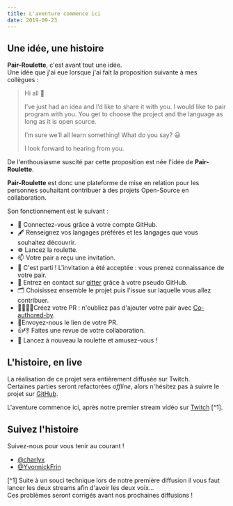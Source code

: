 ```yaml
---
title: L'aventure commence ici
date: 2019-09-23
---
```


## Une idée, une histoire

**Pair-Roulette**, c'est avant tout une idée.  
Une idée que j'ai eue lorsque j'ai fait la proposition suivante à mes collègues : 

> Hi all 👋
> 
> I’ve just had an idea and I’d like to share it with you.
> I would like to pair program with you. You get to choose the project and the language as long as it is open source.
> 
> I’m sure we’ll all learn something!
> What do you say? 😃
> 
> I look forward to hearing from you.

De l'enthousiasme suscité par cette proposition est née l'idée de **Pair-Roulette**. 

**Pair-Roulette** est donc une plateforme de mise en relation pour les personnes
souhaitant contribuer à des projets Open-Source en collaboration.


Son fonctionnement est le suivant :

 * 🔐 Connectez-vous grâce à votre compte GitHub.
 * 🖋 Renseignez vos langages préférés et les langages que vous souhaitez 
 découvrir.
 * ☸️  Lancez la roulette.
 * 📫 Votre pair a reçu une invitation.
 * 🤝 C'est parti ! L'invitation a été acceptée : vous prenez connaissance de votre 
 pair.
 * 💬 Entrez en contact sur [gitter](https://gitter.im/pair-roulette/community) 
 grâce à votre pseudo GitHub.
 * 🗂 Choisissez ensemble le projet puis l'issue sur laquelle vous allez contribuer.
 * 👩‍💻👨‍💻Créez votre PR : n'oubliez pas d'ajouter votre pair avec 
 [Co-authored-by](https://help.github.com/en/articles/creating-a-commit-with-multiple-authors).
 * 💌Envoyez-nous le lien de votre PR.
 * 👍👎 Faites une revue de votre collaboration.
 * 🥳 Lancez à nouveau la roulette et amusez-vous !

## L'histoire, en live

La réalisation de ce projet sera entièrement diffusée sur Twitch.  
Certaines parties seront refactorées *offline*, alors n'hésitez pas à suivre le 
projet sur [GitHub](https://github.com/charlyx/pair-roulette/).

L'aventure commence ici, après notre premier stream vidéo sur 
[Twitch](http://multitwitch.tv/yvonnickfrin/charlyx1188) [^1].

## Suivez l'histoire

Suivez-nous pour vous tenir au courant !

 * [@charlyx](https://charlyx.dev)
 * [@YvonnickFrin](https://yvonnickfrin.dev)

[^1] Suite à un souci technique lors de notre première diffusion il vous 
faut lancer les deux streams afin d'avoir les deux voix...  
Ces problèmes seront corrigés avant nos prochaines diffusions !
